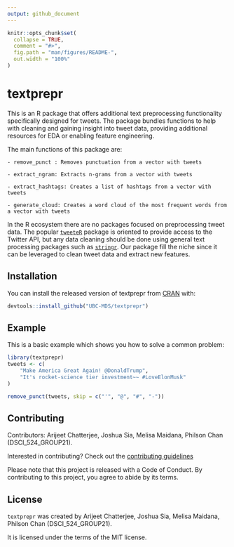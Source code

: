 ```yaml
---
output: github_document
---
```


<!-- README.md is generated from README.Rmd. Please edit that file -->

```r
knitr::opts_chunk$set(
  collapse = TRUE,
  comment = "#>",
  fig.path = "man/figures/README-",
  out.width = "100%"
)
```

# textprepr

<!-- badges: start -->
<!-- badges: end -->

This is an R package that offers additional text preprocessing functionality specifically designed for tweets. The package bundles functions to help with cleaning and gaining insight into tweet data, providing additional resources for EDA or enabling feature engineering.

The main functions of this package are:

    - remove_punct : Removes punctuation from a vector with tweets

    - extract_ngram: Extracts n-grams from a vector with tweets

    - extract_hashtags: Creates a list of hashtags from a vector with tweets

    - generate_cloud: Creates a word cloud of the most frequent words from a vector with tweets


In the R ecosystem there are no packages focused on preprocessing tweet data. The popular [`tweeteR`](https://www.rdocumentation.org/packages/twitteR/versions/1.1.9) package is oriented to provide access to the Twitter API, but any data cleaning should be done using general text processing packages such as [`stringr`](https://cran.r-project.org/web/packages/stringr/vignettes/stringr.html). 
Our package fill the niche since it can be leveraged to clean tweet data and extract new features.

## Installation

You can install the released version of textprepr from [CRAN](https://CRAN.R-project.org) with:

``` r
devtools::install_github("UBC-MDS/textprepr")
```

## Example

This is a basic example which shows you how to solve a common problem:

```r
library(textprepr)
tweets <- c(
    "Make America Great Again! @DonaldTrump",
    "It's rocket-science tier investment~~ #LoveElonMusk"
)

remove_punct(tweets, skip = c("'", "@", "#", "-"))
```

## Contributing

Contributors: Arijeet Chatterjee, Joshua Sia, Melisa Maidana, Philson Chan (DSCI_524_GROUP21).

Interested in contributing? Check out the [contributing guidelines](https://github.com/UBC-MDS/textprepr/blob/main/.github/CONTRIBUTING.md)

Please note that this project is released with a Code of Conduct. By contributing to this project, you agree to abide by its terms.

## License

`textprepr` was created by Arijeet Chatterjee, Joshua Sia, Melisa Maidana, Philson Chan (DSCI_524_GROUP21).

It is licensed under the terms of the MIT license.
